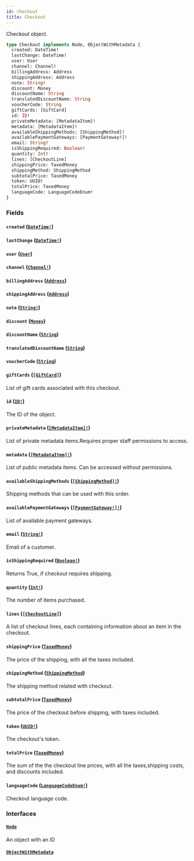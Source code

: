 ```yaml
---
id: checkout
title: Checkout
---
```


Checkout object.

```graphql
type Checkout implements Node, ObjectWithMetadata {
  created: DateTime!
  lastChange: DateTime!
  user: User
  channel: Channel!
  billingAddress: Address
  shippingAddress: Address
  note: String!
  discount: Money
  discountName: String
  translatedDiscountName: String
  voucherCode: String
  giftCards: [GiftCard]
  id: ID!
  privateMetadata: [MetadataItem]!
  metadata: [MetadataItem]!
  availableShippingMethods: [ShippingMethod]!
  availablePaymentGateways: [PaymentGateway!]!
  email: String!
  isShippingRequired: Boolean!
  quantity: Int!
  lines: [CheckoutLine]
  shippingPrice: TaxedMoney
  shippingMethod: ShippingMethod
  subtotalPrice: TaxedMoney
  token: UUID!
  totalPrice: TaxedMoney
  languageCode: LanguageCodeEnum!
}
```

### Fields

#### `created` ([`DateTime!`](/developer/api-reference/scalars/date-time.mdx))

#### `lastChange` ([`DateTime!`](/developer/api-reference/scalars/date-time.mdx))

#### `user` ([`User`](/developer/api-reference/objects/user.mdx))

#### `channel` ([`Channel!`](/developer/api-reference/objects/channel.mdx))

#### `billingAddress` ([`Address`](/developer/api-reference/objects/address.mdx))

#### `shippingAddress` ([`Address`](/developer/api-reference/objects/address.mdx))

#### `note` ([`String!`](/developer/api-reference/scalars/string.mdx))

#### `discount` ([`Money`](/developer/api-reference/objects/money.mdx))

#### `discountName` ([`String`](/developer/api-reference/scalars/string.mdx))

#### `translatedDiscountName` ([`String`](/developer/api-reference/scalars/string.mdx))

#### `voucherCode` ([`String`](/developer/api-reference/scalars/string.mdx))

#### `giftCards` ([`[GiftCard]`](/developer/api-reference/objects/gift-card.mdx))

List of gift cards associated with this checkout.

#### `id` ([`ID!`](/developer/api-reference/scalars/id.mdx))

The ID of the object.

#### `privateMetadata` ([`[MetadataItem]!`](/developer/api-reference/objects/metadata-item.mdx))

List of private metadata items.Requires proper staff permissions to access.

#### `metadata` ([`[MetadataItem]!`](/developer/api-reference/objects/metadata-item.mdx))

List of public metadata items. Can be accessed without permissions.

#### `availableShippingMethods` ([`[ShippingMethod]!`](/developer/api-reference/objects/shipping-method.mdx))

Shipping methods that can be used with this order.

#### `availablePaymentGateways` ([`[PaymentGateway!]!`](/developer/api-reference/objects/payment-gateway.mdx))

List of available payment gateways.

#### `email` ([`String!`](/developer/api-reference/scalars/string.mdx))

Email of a customer.

#### `isShippingRequired` ([`Boolean!`](/developer/api-reference/scalars/boolean.mdx))

Returns True, if checkout requires shipping.

#### `quantity` ([`Int!`](/developer/api-reference/scalars/int.mdx))

The number of items purchased.

#### `lines` ([`[CheckoutLine]`](/developer/api-reference/objects/checkout-line.mdx))

A list of checkout lines, each containing information about an item in the checkout.

#### `shippingPrice` ([`TaxedMoney`](/developer/api-reference/objects/taxed-money.mdx))

The price of the shipping, with all the taxes included.

#### `shippingMethod` ([`ShippingMethod`](/developer/api-reference/objects/shipping-method.mdx))

The shipping method related with checkout.

#### `subtotalPrice` ([`TaxedMoney`](/developer/api-reference/objects/taxed-money.mdx))

The price of the checkout before shipping, with taxes included.

#### `token` ([`UUID!`](/developer/api-reference/scalars/uuid.mdx))

The checkout's token.

#### `totalPrice` ([`TaxedMoney`](/developer/api-reference/objects/taxed-money.mdx))

The sum of the the checkout line prices, with all the taxes,shipping costs, and discounts included.

#### `languageCode` ([`LanguageCodeEnum!`](/developer/api-reference/enums/language-code-enum.mdx))

Checkout language code.

### Interfaces

#### [`Node`](/developer/api-reference/interfaces/node.mdx)

An object with an ID

#### [`ObjectWithMetadata`](/developer/api-reference/interfaces/object-with-metadata.mdx)
